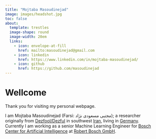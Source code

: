 ```yaml
---
title: "Mojtaba Masoudinejad"
image: images/headshot.jpg
toc: false
about: 
  template: trestles
  image-shape: round
  image-width: 20em
  links:
    - icon: envelope-at-fill
      href: mailto:masoudinejad@gmail.com
    - icon: linkedin
      href: https://www.linkedin.com/in/mojtaba-masoudinejad/
    - icon: github
      href: https://github.com/masoudinejad
---
```


# Wellcome
Thank you for visiting my personal webpage.

I am Mojtaba Masoudinejad (Farsi: مجتبی مسعودی نژاد); a researcher originally from [Dezfool/Dezful](https://en.wikipedia.org/wiki/Dezful) in southwest [Iran](https://en.wikipedia.org/wiki/Iran), living in [Germany](https://en.wikipedia.org/wiki/Germany).
Currently I am working as a senior Machine Learning Engineer for [Bosch Center for Artificial Intelligence](https://www.bosch-ai.com) at [Robert Bosch GmbH](https://www.bosch.com/).

